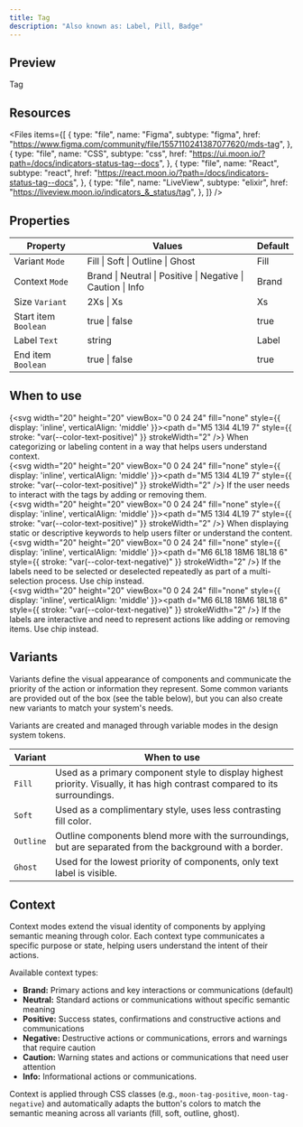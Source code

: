 ```yaml
---
title: Tag
description: "Also known as: Label, Pill, Badge"
---
```


## Preview

<div className="w-full bg-primary h-[320px] flex items-center justify-center border border-primary gap-4">    
    <div className="moon-tag">Tag</div>
</div>

## Resources

<Files
  items={[
    {
      type: "file",
      name: "Figma",
      subtype: "figma",
      href: "https://www.figma.com/community/file/1557110241387077620/mds-tag",
    },
    {
      type: "file",
      name: "CSS",
      subtype: "css",
      href: "https://ui.moon.io/?path=/docs/indicators-status-tag--docs",
    },
    {
      type: "file",
      name: "React",
      subtype: "react",
      href: "https://react.moon.io/?path=/docs/indicators-status-tag--docs",
    },
    {
      type: "file",
      name: "LiveView",
      subtype: "elixir",
      href: "https://liveview.moon.io/indicators_&_status/tag",
    },
  ]}
/>

## Properties

| **Property**              | **Values**                                                   | **Default**   |
| ------------------------- | ------------------------------------------------------------ | ------------- |
| Variant `Mode`            | Fill \| Soft \| Outline \| Ghost                             | Fill          |
| Context `Mode`            | Brand \| Neutral \| Positive \| Negative \| Caution \| Info  | Brand         |
| Size `Variant`            | 2Xs \| Xs                                                    | Xs            |
| Start item `Boolean`      | true \| false                                                | true          |
| Label `Text`              | string                                                       | Label         |
| End item `Boolean`        | true \| false                                                | true          |

## When to use

{<svg width="20" height="20" viewBox="0 0 24 24" fill="none" style={{ display: 'inline', verticalAlign: 'middle' }}><path d="M5 13l4 4L19 7" style={{ stroke: "var(--color-text-positive)" }} strokeWidth="2" /></svg>} When categorizing or labeling content in a way that helps users understand context. <br/>
{<svg width="20" height="20" viewBox="0 0 24 24" fill="none" style={{ display: 'inline', verticalAlign: 'middle' }}><path d="M5 13l4 4L19 7" style={{ stroke: "var(--color-text-positive)" }} strokeWidth="2" /></svg>} If the user needs to interact with the tags by adding or removing them. <br/>
{<svg width="20" height="20" viewBox="0 0 24 24" fill="none" style={{ display: 'inline', verticalAlign: 'middle' }}><path d="M5 13l4 4L19 7" style={{ stroke: "var(--color-text-positive)" }} strokeWidth="2" /></svg>} When displaying static or descriptive keywords to help users filter or understand the content. <br/>
{<svg width="20" height="20" viewBox="0 0 24 24" fill="none" style={{ display: 'inline', verticalAlign: 'middle' }}><path d="M6 6L18 18M6 18L18 6" style={{ stroke: "var(--color-text-negative)" }} strokeWidth="2" /></svg>} If the labels need to be selected or deselected repeatedly as part of a multi-selection process. Use chip instead. <br/>
{<svg width="20" height="20" viewBox="0 0 24 24" fill="none" style={{ display: 'inline', verticalAlign: 'middle' }}><path d="M6 6L18 18M6 18L18 6" style={{ stroke: "var(--color-text-negative)" }} strokeWidth="2" /></svg>} If the labels are interactive and need to represent actions like adding or removing items. Use chip instead. <br/>

## Variants

Variants define the visual appearance of components and communicate the priority of the action or information they represent. Some common variants are provided out of the box (see the table below), but you can also create new variants to match your system's needs. 

Variants are created and managed through variable modes in the design system tokens.

| **Variant** | **When to use**                                                                                                                          |
| ----------- | ---------------------------------------------------------------------------------------------------------------------------------------- |
| `Fill`      | Used as a primary component style to display highest priority. Visually, it has high contrast compared to its surroundings.              |
| `Soft`      | Used as a complimentary style, uses less contrasting fill color.                                                                         |
| `Outline`   | Outline components blend more with the surroundings, but are separated from the background with a border.                                |
| `Ghost`     | Used for the lowest priority of components, only text label is visible.                                                                  |

## Context

Context modes extend the visual identity of components by applying semantic meaning through color. Each context type communicates a specific purpose or state, helping users understand the intent of their actions.

Available context types:
- **Brand:** Primary actions and key interactions or communications (default)
- **Neutral:** Standard actions or communications without specific semantic meaning
- **Positive:** Success states, confirmations and constructive actions and communications
- **Negative:** Destructive actions or communications, errors and warnings that require caution
- **Caution:** Warning states and actions or communications that need user attention
- **Info:** Informational actions or communications.

Context is applied through CSS classes (e.g., `moon-tag-positive`, `moon-tag-negative`) and automatically adapts the button's colors to match the semantic meaning across all variants (fill, soft, outline, ghost).
